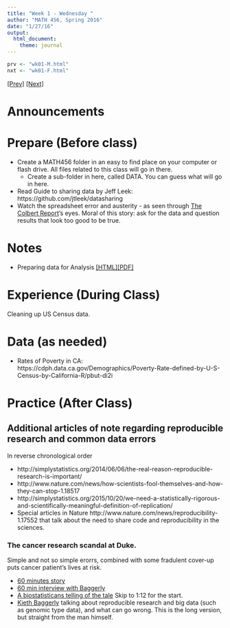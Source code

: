 ```yaml
---
title: "Week 1 - Wednesday "
author: "MATH 456, Spring 2016"
date: "1/27/16"
output: 
  html_document: 
    theme: journal
---
```


```r
prv <- "wk01-M.html"
nxt <- "wk01-F.html"
```
[[Prev]](`r prv `) [[Next]](`r nxt `)

# Announcements


# Prepare (Before class)
* Create a MATH456 folder in an easy to find place on your computer or flash drive. All files related to this class will go in there.
    - Create a sub-folder in here, called DATA. You can guess what will go in here. 
* Read Guide to sharing data by Jeff Leek: https://github.com/jtleek/datasharing
* Watch the spreadsheet error and austerity - as seen through [The Colbert Report](http://thecolbertreport.cc.com/videos/kbgnf0/austerity-s-spreadsheet-error---thomas-herndon)'s eyes. Moral of this story: ask for the data and question results that look too good to be true. 

# Notes
* Preparing data for Analysis [[HTML]](notes/lec02_data_prep.html)[[PDF]](notes/lec02_data_prep.pdf)


# Experience (During Class)
Cleaning up US Census data. 

# Data (as needed)
* Rates of Poverty in CA: https://cdph.data.ca.gov/Demographics/Poverty-Rate-defined-by-U-S-Census-by-California-R/pbut-di2i


# Practice (After Class)


## Additional articles of note regarding reproducible research and common data errors
In reverse chronological order

* http://simplystatistics.org/2014/06/06/the-real-reason-reproducible-research-is-important/
* http://www.nature.com/news/how-scientists-fool-themselves-and-how-they-can-stop-1.18517
* http://simplystatistics.org/2015/10/20/we-need-a-statistically-rigorous-and-scientifically-meaningful-definition-of-replication/
* Special articles in Nature http://www.nature.com/news/reproducibility-1.17552 that talk about the need to share code and reproducibility in the sciences. 


### The cancer research scandal at Duke. 
Simple and not so simple erorrs, combined with some fradulent cover-up puts cancer patient's lives at risk. 

* [60 minutes story](https://www.youtube.com/watch?v=eV9dcAGaVU8)
* [60 min interview with Baggerly](https://www.youtube.com/watch?v=66dPIFMJ_-A)
* [A biostatisticans telling of the tale](https://uw.hosted.panopto.com/Panopto/Pages/Viewer.aspx?id=bc239422-6a6e-4854-a4c7-37edcd54e9a0) Skip to 1:12 for the start. 
* [Kieth Baggerly](https://uw.hosted.panopto.com/Panopto/Pages/Viewer.aspx?id=6760b204-c935-4e33-b93d-61530135f171) talking about reproducible research and big data (such as genomic type data), and what can go wrong. This is the long version, but straight from the man himself. 

